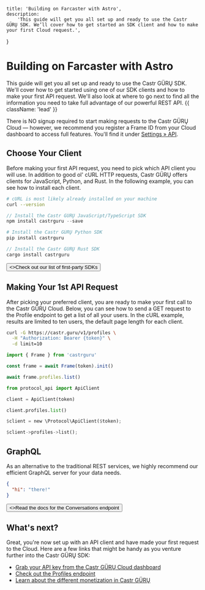     title: 'Building on Farcaster with Astro',
    description:
        'This guide will get you all set up and ready to use the Castr GÜRŲ SDK. We’ll cover how to get started an SDK client and how to make your first Cloud request.',
}

# Building on Farcaster with Astro

This guide will get you all set up and ready to use the Castr GÜRŲ SDK.
We'll cover how to get started using one of our SDK clients and how to make your first API request.
We'll also look at where to go next to find all the information you need to take full advantage of our powerful REST API. {{ className: 'lead' }}

<Note>

There is NO signup required to start making requests to the Castr GÜRŲ Cloud
— however, we recommend you register a Frame ID from your Cloud dashboard to access full features.
You'll find it under [Settings &raquo; API](#).

</Note>


## Choose Your Client

Before making your first API request, you need to pick which API client you will use.
In addition to good ol' cURL HTTP requests, Castr GÜRŲ offers clients for JavaScript, Python, and Rust.
In the following example, you can see how to install each client.

<CodeGroup>

```bash {{ title: 'cURL' }}
# cURL is most likely already installed on your machine
curl --version
```

```js {{ language: 'js', title: 'JavaScript/TypeScript' }}
// Install the Castr GÜRŲ JavaScript/TypeScript SDK
npm install castrguru --save
```

```python {{ language: 'python' }}
# Install the Castr GÜRŲ Python SDK
pip install castrguru
```

```rust {{ title: 'Rust' }}
// Install the Castr GÜRŲ Rust SDK
cargo install castrguru
```

</CodeGroup>

<div className="not-prose">
    <Button href="/sdks" variant="text" arrow="right">
        <>Check out our list of first-party SDKs</>
    </Button>
</div>


## Making Your 1st API Request

After picking your preferred client, you are ready to make your first call to the Castr GÜRŲ Cloud.
Below, you can see how to send a GET request to the Profile endpoint to get a list of all your users.
In the cURL example, results are limited to ten users, the default page length for each client.

<CodeGroup tag="GET" label="/v1/profiles">

```bash {{ title: 'cURL' }}
curl -G https://castr.guru/v1/profiles \
  -H "Authorization: Bearer {token}" \
  -d limit=10
```

```js {{ language: 'js', title: 'JavaScript/TypeScript' }}
import { Frame } from 'castrguru'

const frame = await Frame(token).init()

await frame.profiles.list()
```

```python
from protocol_api import ApiClient

client = ApiClient(token)

client.profiles.list()
```

```rust {{ title: 'Rust' }}
$client = new \Protocol\ApiClient($token);

$client->profiles->list();
```

</CodeGroup>

## GraphQL

As an alternative to the traditional REST services, we highly recommend our efficient GraphQL server for your data needs.

<CodeGroup tag="WEBSOCKET" label="/graphql">

```json
{
  "hi": "there!"
}
```

</CodeGroup>

<div className="not-prose">
    <Button href="/conversations" variant="text" arrow="right">
        <>Read the docs for the Conversations endpoint</>
    </Button>
</div>

## What's next?

Great, you're now set up with an API client and have made your first request to the Cloud.
Here are a few links that might be handy as you venture further into the Castr GÜRŲ SDK:

- [Grab your API key from the Castr GÜRŲ Cloud dashboard](#)
- [Check out the Profiles endpoint](/profiles)
- [Learn about the different monetization in Castr GÜRŲ](/monetize)
